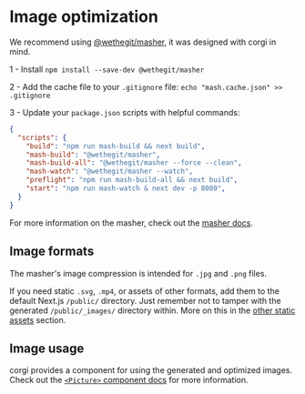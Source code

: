 ---
---

# Image optimization

We recommend using [@wethegit/masher](https://github.com/wethegit/masher), it was designed with corgi in mind.

1 - Install
`npm install --save-dev @wethegit/masher`

2 - Add the cache file to your `.gitignore` file:
`echo "mash.cache.json" >> .gitignore`

3 - Update your `package.json` scripts with helpful commands:

```json
{
  "scripts": {
    "build": "npm run mash-build && next build",
    "mash-build": "@wethegit/masher",
    "mash-build-all": "@wethegit/masher --force --clean",
    "mash-watch": "@wethegit/masher --watch",
    "preflight": "npm run mash-build-all && next build",
    "start": "npm run mash-watch & next dev -p 8080",
  }
}
```

For more information on the masher, check out the [masher docs](https://github.com/wethegit/masher).

## Image formats

The masher's image compression is intended for `.jpg` and `.png` files.

If you need static `.svg`, `.mp4`, or assets of other formats, add them to the default Next.js `/public/` directory. Just remember not to tamper with the generated `/public/_images/` directory within. More on this in the [other static assets](./static-assets) section.

## Image usage

corgi provides a component for using the generated and optimized images. Check out the [`<Picture>` component docs](./picture-component) for more information.
